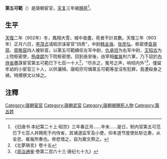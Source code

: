 '''第五可範'''（{{bd|9世纪||903年|}}）是唐朝宦官，[[天复_(唐朝)|天复]]三年被[[赐死|赐死]]<ref>《旧唐书·本纪第二十上·昭宗》三年春正月......辛未......是日，制内官第五可范已下七百人并赐死于内侍省，其诸道监军及小使，仰本道节度使处斩讫奏，从全忠、崔胤所奏也。帝悲惜之，自为奠文祭之。</ref>。

==生平==
[[天复_(唐朝)|天復]]二年（902年）冬，鳳翔大雪，城中食盡，死者不計其數。天復三年（903年）正月六日，[[李茂贞|李茂贞]]请昭宗诛宦官“四贵”，中尉[[韩全诲|韩全诲]]、[[张彦弘|张彦弘]]、枢密使[[袁易简|袁易简]]、[[周敬容|周敬容]]四人被斩首，以第五可範續任左军中尉，[[仇承坦|仇承坦]]为右军中尉，[[王知古|王知古]]为上院枢密使，[[杨虔朗|杨虔朗]]为下院枢密使。回到長安後，由宰相[[崔胤|崔胤]]判六軍，乃下詔於[[內侍省|內侍省]]盡誅宦官第五可範已下七百一十人<ref>《北夢瑣言》卷十五</ref>，“尽杀之，冤号之声，响彻内外”<ref>《[[资治通鉴|资治通鉴]]·卷第二百六十三·唐纪七十九》</ref>，僅留年幼的小宦官三十人，以供灑掃。唐昭宗可憐第五可範等並沒有犯罪，竟遭殺身之禍，特撰祭文以悼之。

== 注釋 ==
{{reflist}}

{{DEFAULTSORT:D}}
[[Category:唐朝宦官|Category:唐朝宦官]]
[[Category:唐朝武官|Category:唐朝武官]]
[[Category:唐朝被賜死人物|Category:唐朝被賜死人物]]
[[Category:第五姓|Category:第五姓]]